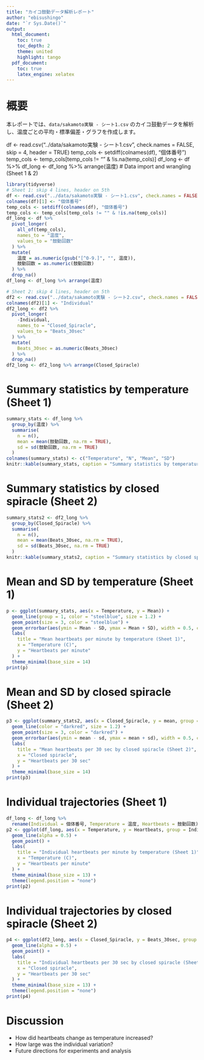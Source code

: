 ```yaml
---
title: "カイコ鼓動データ解析レポート"
author: "ebisushingo"
date: "`r Sys.Date()`"
output:
  html_document:
    toc: true
    toc_depth: 2
    theme: united
    highlight: tango
  pdf_document:
    toc: true
    latex_engine: xelatex
---
```


# 概要

本レポートでは、`data/sakamoto実験 - シート1.csv` のカイコ鼓動データを解析し、温度ごとの平均・標準偏差・グラフを作成します。

df <- read.csv("../data/sakamoto実験 - シート1.csv", check.names = FALSE, skip = 4, header = TRUE)
temp_cols <- setdiff(colnames(df), "個体番号")
temp_cols <- temp_cols[temp_cols != "" & !is.na(temp_cols)]
df_long <- df %>%
df_long <- df_long %>% arrange(温度)
# Data import and wrangling (Sheet 1 & 2)

```r
library(tidyverse)
# Sheet 1: skip 4 lines, header on 5th
df <- read.csv("../data/sakamoto実験 - シート1.csv", check.names = FALSE, skip = 4, header = TRUE)
colnames(df)[1] <- "個体番号"
temp_cols <- setdiff(colnames(df), "個体番号")
temp_cols <- temp_cols[temp_cols != "" & !is.na(temp_cols)]
df_long <- df %>%
  pivot_longer(
    all_of(temp_cols),
    names_to = "温度",
    values_to = "鼓動回数"
  ) %>%
  mutate(
    温度 = as.numeric(gsub("[^0-9.]", "", 温度)),
    鼓動回数 = as.numeric(鼓動回数)
  ) %>%
  drop_na()
df_long <- df_long %>% arrange(温度)

# Sheet 2: skip 4 lines, header on 5th
df2 <- read.csv("../data/sakamoto実験 - シート2.csv", check.names = FALSE, skip = 4, header = TRUE)
colnames(df2)[1] <- "Individual"
df2_long <- df2 %>%
  pivot_longer(
    -Individual,
    names_to = "Closed_Spiracle",
    values_to = "Beats_30sec"
  ) %>%
  mutate(
    Beats_30sec = as.numeric(Beats_30sec)
  ) %>%
  drop_na()
df2_long <- df2_long %>% arrange(Closed_Spiracle)
```


# Summary statistics by temperature (Sheet 1)

```r
summary_stats <- df_long %>%
  group_by(温度) %>%
  summarise(
    n = n(),
    mean = mean(鼓動回数, na.rm = TRUE),
    sd = sd(鼓動回数, na.rm = TRUE)
  )
colnames(summary_stats) <- c("Temperature", "N", "Mean", "SD")
knitr::kable(summary_stats, caption = "Summary statistics by temperature (Sheet 1)")
```

# Summary statistics by closed spiracle (Sheet 2)

```r
summary_stats2 <- df2_long %>%
  group_by(Closed_Spiracle) %>%
  summarise(
    n = n(),
    mean = mean(Beats_30sec, na.rm = TRUE),
    sd = sd(Beats_30sec, na.rm = TRUE)
  )
knitr::kable(summary_stats2, caption = "Summary statistics by closed spiracle (Sheet 2)")
```


# Mean and SD by temperature (Sheet 1)

```r
p <- ggplot(summary_stats, aes(x = Temperature, y = Mean)) +
  geom_line(group = 1, color = "steelblue", size = 1.2) +
  geom_point(size = 3, color = "steelblue") +
  geom_errorbar(aes(ymin = Mean - SD, ymax = Mean + SD), width = 0.5, color = "orange") +
  labs(
    title = "Mean heartbeats per minute by temperature (Sheet 1)",
    x = "Temperature (C)",
    y = "Heartbeats per minute"
  ) +
  theme_minimal(base_size = 14)
print(p)
```

# Mean and SD by closed spiracle (Sheet 2)

```r
p3 <- ggplot(summary_stats2, aes(x = Closed_Spiracle, y = mean, group = 1)) +
  geom_line(color = "darkred", size = 1.2) +
  geom_point(size = 3, color = "darkred") +
  geom_errorbar(aes(ymin = mean - sd, ymax = mean + sd), width = 0.5, color = "orange") +
  labs(
    title = "Mean heartbeats per 30 sec by closed spiracle (Sheet 2)",
    x = "Closed spiracle",
    y = "Heartbeats per 30 sec"
  ) +
  theme_minimal(base_size = 14)
print(p3)
```


# Individual trajectories (Sheet 1)

```r
df_long <- df_long %>%
  rename(Individual = 個体番号, Temperature = 温度, Heartbeats = 鼓動回数)
p2 <- ggplot(df_long, aes(x = Temperature, y = Heartbeats, group = Individual, color = Individual)) +
  geom_line(alpha = 0.5) +
  geom_point() +
  labs(
    title = "Individual heartbeats per minute by temperature (Sheet 1)",
    x = "Temperature (C)",
    y = "Heartbeats per minute"
  ) +
  theme_minimal(base_size = 13) +
  theme(legend.position = "none")
print(p2)
```

# Individual trajectories by closed spiracle (Sheet 2)

```r
p4 <- ggplot(df2_long, aes(x = Closed_Spiracle, y = Beats_30sec, group = Individual, color = Individual)) +
  geom_line(alpha = 0.5) +
  geom_point() +
  labs(
    title = "Individual heartbeats per 30 sec by closed spiracle (Sheet 2)",
    x = "Closed spiracle",
    y = "Heartbeats per 30 sec"
  ) +
  theme_minimal(base_size = 13) +
  theme(legend.position = "none")
print(p4)
```

# Discussion

- How did heartbeats change as temperature increased?
- How large was the individual variation?
- Future directions for experiments and analysis

